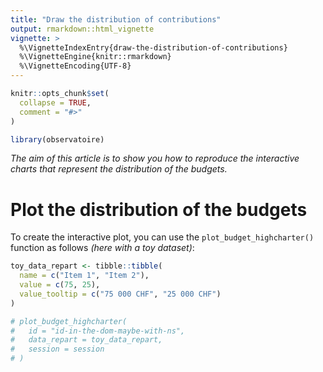 ```yaml
---
title: "Draw the distribution of contributions"
output: rmarkdown::html_vignette
vignette: >
  %\VignetteIndexEntry{draw-the-distribution-of-contributions}
  %\VignetteEngine{knitr::rmarkdown}
  %\VignetteEncoding{UTF-8}
---
```


```r
knitr::opts_chunk$set(
  collapse = TRUE,
  comment = "#>"
)
```

```r
library(observatoire)
```

<!-- WARNING - This vignette is generated by {fusen} from dev/flat_plot_budget.Rmd: do not edit by hand -->

*The aim of this article is to show you how to reproduce the interactive charts that represent the distribution of the budgets.*


# Plot the distribution of the budgets

To create the interactive plot, you can use the `plot_budget_highcharter()` function as follows *(here with a toy dataset)*:


```r
toy_data_repart <- tibble::tibble(
  name = c("Item 1", "Item 2"),
  value = c(75, 25), 
  value_tooltip = c("75 000 CHF", "25 000 CHF")
)

# plot_budget_highcharter(
#   id = "id-in-the-dom-maybe-with-ns",
#   data_repart = toy_data_repart,
#   session = session
# )
```

